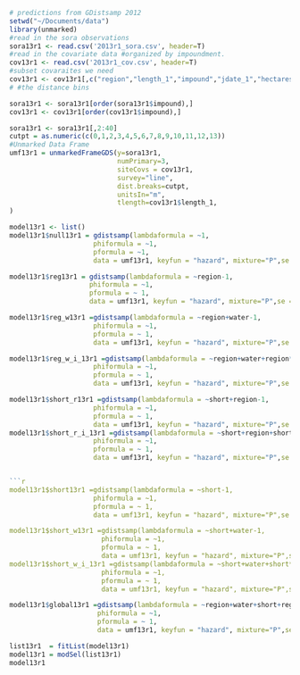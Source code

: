 ```r
# predictions from GDistsamp 2012
setwd("~/Documents/data")
library(unmarked)
#read in the sora observations
sora13r1 <- read.csv('2013r1_sora.csv', header=T)
#read in the covariate data #organized by impoundment.
cov13r1 <- read.csv('2013r1_cov.csv', header=T)
#subset covaraites we need
cov13r1 <- cov13r1[,c("region","length_1","impound","jdate_1","hectares","area", "int","short","water")]
# #the distance bins

sora13r1 <- sora13r1[order(sora13r1$impound),]
cov13r1 <- cov13r1[order(cov13r1$impound),]

sora13r1 <- sora13r1[,2:40]
cutpt = as.numeric(c(0,1,2,3,4,5,6,7,8,9,10,11,12,13)) 
#Unmarked Data Frame
umf13r1 = unmarkedFrameGDS(y=sora13r1, 
                           numPrimary=3,
                           siteCovs = cov13r1,
                           survey="line", 
                           dist.breaks=cutpt,  
                           unitsIn="m", 
                           tlength=cov13r1$length_1,
)
```

```r

model13r1 <- list()
model13r1$null13r1 = gdistsamp(lambdaformula = ~1, 
                     phiformula = ~1, 
                     pformula = ~1,
                     data = umf13r1, keyfun = "hazard", mixture="P",se = T, output="abund")

model13r1$reg13r1 = gdistsamp(lambdaformula = ~region-1, 
                    phiformula = ~1, 
                    pformula = ~ 1,
                    data = umf13r1, keyfun = "hazard", mixture="P",se = T, output="abund")
```
```r


model13r1$reg_w13r1 =gdistsamp(lambdaformula = ~region+water-1, 
                     phiformula = ~1, 
                     pformula = ~ 1,
                     data = umf13r1, keyfun = "hazard", mixture="P",se = T, output="abund")

model13r1$reg_w_i_13r1 =gdistsamp(lambdaformula = ~region+water+region*water-1, 
                     phiformula = ~1, 
                     pformula = ~ 1,
                     data = umf13r1, keyfun = "hazard", mixture="P",se = T, output="abund")
```
```r
model13r1$short_r13r1 =gdistsamp(lambdaformula = ~short+region-1, 
                     phiformula = ~1, 
                     pformula = ~ 1,
                     data = umf13r1, keyfun = "hazard", mixture="P",se = T, output="abund")
model13r1$short_r_i_13r1 =gdistsamp(lambdaformula = ~short+region+short*region-1, 
                     phiformula = ~1, 
                     pformula = ~ 1,
                     data = umf13r1, keyfun = "hazard", mixture="P",se = T, output="abund")


```r
model13r1$short13r1 =gdistsamp(lambdaformula = ~short-1, 
                     phiformula = ~1, 
                     pformula = ~ 1,
                     data = umf13r1, keyfun = "hazard", mixture="P",se = T, output="abund")

model13r1$short_w13r1 =gdistsamp(lambdaformula = ~short+water-1, 
                       phiformula = ~1, 
                       pformula = ~ 1,
                       data = umf13r1, keyfun = "hazard", mixture="P",se = T, output="abund")
model13r1$short_w_i_13r1 =gdistsamp(lambdaformula = ~short+water+short*water-1, 
                       phiformula = ~1, 
                       pformula = ~ 1,
                       data = umf13r1, keyfun = "hazard", mixture="P",se = T, output="abund")
```
```r
model13r1$global13r1 =gdistsamp(lambdaformula = ~region+water+short+region*water+water*short+region*short-1, 
                      phiformula = ~1, 
                      pformula = ~ 1,
                      data = umf13r1, keyfun = "hazard", mixture="P",se = T, output="abund")

```
```r

list13r1  = fitList(model13r1)
model13r1 = modSel(list13r1)
model13r1
```